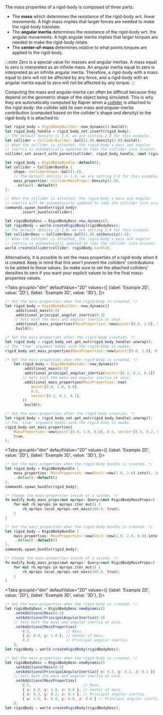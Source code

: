 
The mass properties of a rigid-body is composed of three parts:
- The **mass** which determines the resistance of the rigid-body wrt. linear movements. A high mass implies that
  larger forces are needed to make the rigid-body translate.
- The **angular inertia** determines the resistance of the rigid-body wrt. the angular movements. A high angular
  inertia implies that larger torques are needed to make the rigid-body rotate.
- The **center-of-mass** determines relative to what points torques are applied to the rigid-body.

:::note
Zero is a special value for masses and angular inertias. A mass equal to zero is interpreted as an infinite mass.
An angular inertia equal to zero is interpreted as an infinite angular inertia. Therefore, a rigid-body with a
mass equal to zero will not be affected by any force, and a rigid-body with an angular inertia equal to zero will
not be affected by any torque.
:::

Computing the mass and angular-inertia can often be difficult because they depend on the geometric shape of the
object being simulated. This is why they are automatically computed by Rapier when a [collider](#collider) is
attached to the rigid-body: the collider add its own mass and angular-inertia contribution (computed based on the
collider's shape and density) to the rigid-body it is attached to:

<rapier>

```rust
let rigid_body = RigidBodyBuilder::new_dynamic().build();
let rigid_body_handle = rigid_body_set.insert(rigid_body);
// The default density is 1.0, we are setting 2.0 for this example.
let collider = ColliderBuilder::ball(1.0).density(2.0).build();
// When the collider is attached, the rigid-body's mass and angular
// inertia is automatically updated to take the collider into account.
collider_set.insert_with_parent(collider, rigid_body_handle, &mut rigid_body_set);
```

</rapier>

<bevy>

```rust
let rigid_body = RigidBodyBundle::default();
let collider = ColliderBundle {
    shape: ColliderShape::ball(1.0),
    // The default density is 1.0, we are setting 2.0 for this example.
    mass_properties: ColliderMassProps::Density(2.0),
    ..Default::default()
};

// When the collider is attached, the rigid-body's mass and angular
// inertia will be automatically updated to take the collider into account.
commands.spawn_bundle(rigid_body)
       .insert_bundle(collider);
```

</bevy>
<js>

```js
let rigidBodyDesc = RigidBodyDesc.new_dynamic();
let rigidBody = world.createRigidBody(rigidBodyDesc);
// The default density is 1.0, we are setting 2.0 for this example.
let colliderDesc = ColliderDesc.ball(1.0).setDensity(2.0);
// When the collider is attached, the rigid-body's mass and angular
// inertia is automatically updated to take the collider into account.
world.createCollider(collider, rigidBody.handle);
```

</js>

Alternatively, it is possible to set the mass properties of a rigid-body when it is created. Keep in mind that
this won't prevent the colliders' contributions to be added to these values. So make sure to set the attached
colliders' densities to zero if you want your explicit values to be the final mass-properties values.

<rapier>

<Tabs
groupId="dim"
defaultValue="2D"
values={[
{label: 'Example 2D', value: '2D'},
{label: 'Example 3D', value: '3D'},
]}>
<TabItem value="2D">

```rust
/* Set the mass-properties when the rigid-body is created. */
let rigid_body = RigidBodyBuilder::new_dynamic()
    .additional_mass(0.5)
    .additional_principal_angular_inertia(0.3)
    // Sets both the mass and angular inertia at once.
    .additional_mass_properties(MassProperties::new(point![0.0, 1.0], 0.5, 0.3))
    .build();
```
```rust
/* Set the mass-properties after the rigid-body creation. */
let rigid_body = rigid_body_set.get_mut(rigid_body_handle).unwrap();
// The `true` argument makes sure the rigid-body is awake.
rigid_body.set_mass_properties(MassProperties::new(point![0.0, 1.0], 0.5, 0.3), true);
```

  </TabItem>
  <TabItem value="3D">

```rust
/* Set the mass-properties when the rigid-body is created. */
    let rigid_body = RigidBodyBuilder::new_dynamic()
        .additional_mass(0.5)
        .additional_principal_angular_inertia(vector![0.3, 0.2, 0.1])
        // Sets both the mass and angular inertia at once.
        .additional_mass_properties(MassProperties::new(
            point![0.0, 1.0, 0.0],
            0.5,
            vector![0.3, 0.2, 0.1],
        ))
        .build();
```
```rust
/* Set the mass-properties after the rigid-body creation. */
let rigid_body = rigid_body_set.get_mut(rigid_body_handle).unwrap();
// The `true` argument makes sure the rigid-body is awake.
rigid_body.set_mass_properties(
    MassProperties::new(point![0.0, 1.0, 0.0], 0.5, vector![0.3, 0.2, 0.1]),
    true,
);
```

  </TabItem>
</Tabs>

</rapier>
<bevy>

<Tabs
groupId="dim"
defaultValue="2D"
values={[
{label: 'Example 2D', value: '2D'},
{label: 'Example 3D', value: '3D'},
]}>
<TabItem value="2D">

```rust
/* Set the mass properties when the rigid-body bundle is created. */
let rigid_body = RigidBodyBundle {
    mass_properties: MassProperties::new(Vec2::new(1.0, 2.0).into(), 10.0, 0.5).into(),
    ..Default::default()
};
commands.spawn_bundle(rigid_body);
```
```rust
/* Change the mass-properties inside of a system. */
fn modify_body_mass_props(mut mprops: Query<&mut RigidBodyMassProps>) {
    for mut rb_mprops in mprops.iter_mut() {
        rb_mprops.local_mprops.set_mass(100.0, true);
    }
}
```

  </TabItem>
  <TabItem value="3D">

```rust
/* Set the mass properties when the rigid-body bundle is created. */
let rigid_body = RigidBodyBundle {
    mass_properties: MassProperties::new(Vec3::new(1.0, 2.0, 0.0).into(), 10.0, Vec3::new(0.3, 0.4, 0.5).into()).into(),
    ..Default::default()
};
commands.spawn_bundle(rigid_body);
```
```rust
/* Change the mass-properties inside of a system. */
fn modify_body_mass_props(mut mprops: Query<&mut RigidBodyMassProps>) {
    for mut rb_mprops in mprops.iter_mut() {
        rb_mprops.local_mprops.set_mass(100.0, true);
    }
}
```

  </TabItem>
</Tabs>

</bevy>
<js>

<Tabs
groupId="dim"
defaultValue="2D"
values={[
{label: 'Example 2D', value: '2D'},
{label: 'Example 3D', value: '3D'},
]}>
<TabItem value="2D">

```js
/* Set the mass-properties when the rigid-body is created. */
let rigidBodyDesc = RigidBodyDesc.newDynamic()
    .setAdditionalMass(0.5)
    .setAdditionalPrincipalAngularInertia(0.3)
    // Sets both the mass and angular inertia at once.
    .setAdditionalMassProperties(
        0.5,                // Mass.
        { x: 0.0, y: 1.0 }, // Center of mass.
        0.3                 // Principal angular inertia.
    );
let rigidBody = world.createRigidBody(rigidBodyDesc);
```

  </TabItem>
  <TabItem value="3D">

```js
/* Set the mass-properties when the rigid-body is created. */
let rigidBodyDesc = RigidBodyDesc.newDynamic()
    .setAdditionalMass(0.5)
    .setAdditionalPrincipalAngularInertia({ x: 0.3, y: 0.2, z: 0.1 })
    // Sets both the mass and angular inertia at once.
    .setAdditionalMassProperties(
        0.5,                        // Mass.
        { x: 0.0, y: 1.0, z: 0.0 }, // Center of mass.
        { x: 0.3, y: 0.2, z: 0.1 }, // Principal angular inertia.
        { w: 1.0, x: 0.0, y: 0.0, z: 0.0 } // Principal angular inertia frame (unit quaternion).
    );
let rigidBody = world.createRigidBody(rigidBodyDesc);
```

  </TabItem>
</Tabs>

</js>
